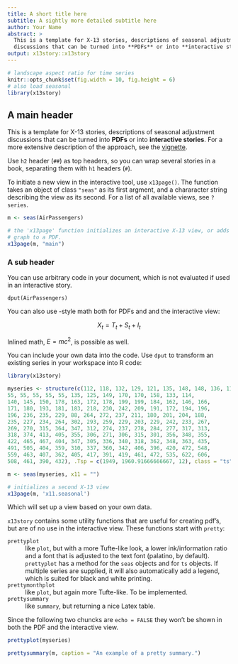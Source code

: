 ```yaml
---
title: A short title here
subtitle: A sightly more detailed subtitle here
author: Your Name
abstract: >
  This is a template for X-13 stories, descriptions of seasonal adjustment
  discussions that can be turned into **PDFs** or into **interactive stories**.
output: x13story::x13story
---
```



```r
# landscape aspect ratio for time series
knitr::opts_chunk$set(fig.width = 10, fig.height = 6)
# also load seasonal
library(x13story)  
```

## A main header

This is a template for X-13 stories, descriptions of seasonal adjustment
discussions that can be turned into **PDFs** or into **interactive stories**.
For a more extensive description of the approach, see the
[vignette](https://github.com/christophsax/x13story/raw/master/vignettes/x13story.pdf).

Use `h2` header (`##`) as top headers, so you can wrap several stories in a
book, separating them with `h1` headers (`#`).

To initiate a new view in the interactive tool, use `x13page()`. The function
takes an object of class `"seas"` as its first argment, and a chararacter string
describing the view as its second. For a list of all available views, see
`?series`.


```r
m <- seas(AirPassengers)

# the 'x13page' function initializes an interactive X-13 view, or adds a 
# graph to a PDF. 
x13page(m, "main")
```

### A sub header

You can use arbitrary code in your document, which is not evaluated if used in
an interactive story.

```
dput(AirPassengers)

``` 

You can also use \LaTeX-style math both for PDFs and and the interactive view:

$$X_t = T_t + S_t + I_t$$ 

Inlined math, $E = mc^2$, is possible as well.

You can include your own data into the code. Use `dput` to transform an existing series in your workspace into R code:

```r
library(x13story)

myseries <- structure(c(112, 118, 132, 129, 121, 135, 148, 148, 136, 119, 
55, 55, 55, 55, 55, 135, 125, 149, 170, 170, 158, 133, 114, 
140, 145, 150, 178, 163, 172, 178, 199, 199, 184, 162, 146, 166, 
171, 180, 193, 181, 183, 218, 230, 242, 209, 191, 172, 194, 196, 
196, 236, 235, 229, 88, 264, 272, 237, 211, 180, 201, 204, 188, 
235, 227, 234, 264, 302, 293, 259, 229, 203, 229, 242, 233, 267, 
269, 270, 315, 364, 347, 312, 274, 237, 278, 284, 277, 317, 313, 
318, 374, 413, 405, 355, 306, 271, 306, 315, 301, 356, 348, 355, 
422, 465, 467, 404, 347, 305, 336, 340, 318, 362, 348, 363, 435, 
491, 505, 404, 359, 310, 337, 360, 342, 406, 396, 420, 472, 548, 
559, 463, 407, 362, 405, 417, 391, 419, 461, 472, 535, 622, 606, 
508, 461, 390, 432), .Tsp = c(1949, 1960.91666666667, 12), class = "ts")

m <- seas(myseries, x11 = "")

# initializes a second X-13 view
x13page(m, 'x11.seasonal')
```

Which will set up a view based on your own data.

`x13story` contains some utility functions that are useful for creating pdf's, but are of no use in the interactive view. These functions start with
`pretty`:

`prettyplot`
  : like `plot`, but with a more Tufte-like look, a lower ink/information ratio and a font that is adjusted to the text font (palatino, by default). `prettyplot` has a method for the `seas` objects and for `ts` objects. If multiple series are supplied, it will also automatically add a legend, which is suited for black and white printing.

`prettymonthplot`
  : like `plot`, but again more Tufte-like. To be implemented.

`prettysummary`
  : like `summary`, but returning a nice Latex table. 

Since the following two chuncks are `echo = FALSE` they won't be shown in both the PDF and the interactive view.


```r
prettyplot(myseries)
```

```r
prettysummary(m, caption = "An example of a pretty summary.")
```

